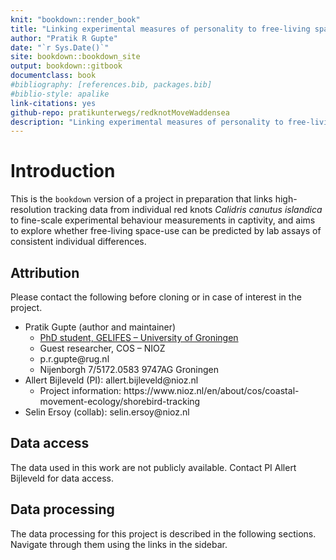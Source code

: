 ```yaml
--- 
knit: "bookdown::render_book"
title: "Linking experimental measures of personality to free-living space-use in red knots"
author: "Pratik R Gupte"
date: "`r Sys.Date()`"
site: bookdown::bookdown_site
output: bookdown::gitbook
documentclass: book
#bibliography: [references.bib, packages.bib]
#biblio-style: apalike
link-citations: yes
github-repo: pratikunterwegs/redknotMoveWaddensea
description: "Linking experimental measures of personality to free-living space-use in red knots"
---
```


# Introduction

This is the `bookdown` version of a project in preparation that links high-resolution tracking data from individual red knots _Calidris canutus islandica_ to fine-scale experimental behaviour measurements in captivity, and aims to explore whether free-living space-use can be predicted by lab assays of consistent individual differences.

## Attribution

Please contact the following before cloning or in case of interest in the project.

- Pratik Gupte (author and maintainer)
  - [PhD student, GELIFES -- University of Groningen](https://www.rug.nl/staff/p.r.gupte)
  - Guest researcher, COS -- NIOZ
  - p.r.gupte@rug.nl
  - Nijenborgh 7/5172.0583 9747AG Groningen

- Allert Bijleveld (PI): allert.bijleveld@nioz.nl
  - Project information: https://www.nioz.nl/en/about/cos/coastal-movement-ecology/shorebird-tracking

- Selin Ersoy (collab): selin.ersoy@nioz.nl

## Data access

The data used in this work are not publicly available. Contact PI Allert Bijleveld for data access.

## Data processing

The data processing for this project is described in the following sections. Navigate through them using the links in the sidebar.